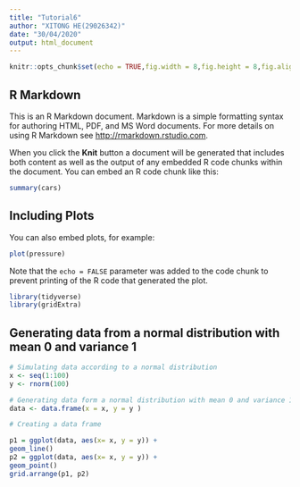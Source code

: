 ```yaml
---
title: "Tutorial6"
author: "XITONG HE(29026342)"
date: "30/04/2020"
output: html_document
---
```


```r
knitr::opts_chunk$set(echo = TRUE,fig.width = 8,fig.height = 8,fig.align = "center")
```

## R Markdown

This is an R Markdown document. Markdown is a simple formatting syntax for authoring HTML, PDF, and MS Word documents. For more details on using R Markdown see <http://rmarkdown.rstudio.com>.

When you click the **Knit** button a document will be generated that includes both content as well as the output of any embedded R code chunks within the document. You can embed an R code chunk like this:

```r
summary(cars)
```

## Including Plots

You can also embed plots, for example:

```r
plot(pressure)
```

Note that the `echo = FALSE` parameter was added to the code chunk to prevent printing of the R code that generated the plot.

```r
library(tidyverse)
library(gridExtra)
```
## Generating data from a normal distribution with mean 0 and variance 1

```r

# Simulating data according to a normal distribution
x <- seq(1:100)
y <- rnorm(100) 

# Generating data form a normal distribution with mean 0 and variance 1
data <- data.frame(x = x, y = y )

# Creating a data frame

p1 = ggplot(data, aes(x= x, y = y)) +
geom_line()
p2 = ggplot(data, aes(x= x, y = y)) +
geom_point() 
grid.arrange(p1, p2)




```
